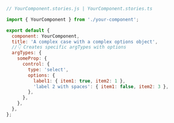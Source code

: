 ```js
// YourComponent.stories.js | YourComponent.stories.ts

import { YourComponent } from './your-component';

export default {
  component: YourComponent,
  title: 'A complex case with a complex options object',
  //👇 Creates specific argTypes with options
  argTypes: {
    someProp: {
      control: {
        type: 'select',
        options: {
          label1: { item1: true, item2: 1 },
          'label 2 with spaces': { item1: false, item2: 3 },
        },
      },
    },
  },
};
```